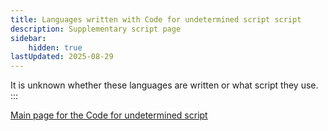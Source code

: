 ```yaml
---
title: Languages written with Code for undetermined script script
description: Supplementary script page
sidebar:
    hidden: true
lastUpdated: 2025-08-29
---
```



It is unknown whether these languages are written or what script they use.
:::

<WsList script='Zyyy' />

[Main page for the Code for undetermined script](/scrlang/scripts/zyyy)

